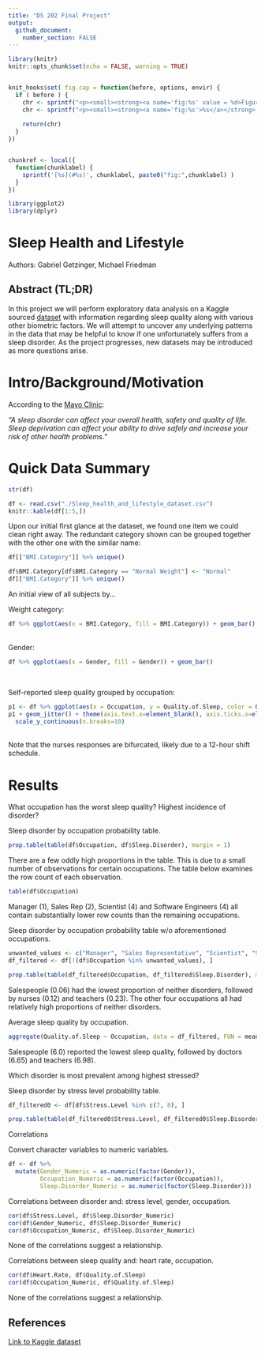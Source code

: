 ```yaml
---
title: "DS 202 Final Project"
output: 
  github_document:
    number_section: FALSE
---
```


<!-- README.md is generated from README.Rmd. Please edit the README.Rmd file -->

```r
library(knitr)
knitr::opts_chunk$set(echo = FALSE, warning = TRUE)


knit_hooks$set( fig.cap = function(before, options, envir) {
  if ( before ) {
    chr <- sprintf("<p><small><strong><a name='fig:%s' value = %d>Figure %d</a></strong>: %s</small></p>", options$label, options$fig.num, options$fig.num, options$fig.cap)
    chr <- sprintf("<p><small><strong><a name='fig:%s'>%s</a></strong>: %s</small></p>", options$label, options$label,  options$fig.cap)
    
    return(chr)
  }
})


chunkref <- local({
  function(chunklabel) {
    sprintf('[%s](#%s)', chunklabel, paste0("fig:",chunklabel) )
  }  
})

library(ggplot2)
library(dplyr)
```

<!--
This repository serves as a starter repo for your final project, and this Rmd is supposed to serve as a starter file for your project report.

## Part I: Repo Structure {.unnumbered}

The structure sketched out below is an idea of what your repository might look like. You can use it as a starting base and change according to your needs. But think about the changes that you make!

    -- code
    |   |   -- any R scripts you need but don't want to include directly in the write-up
    -- data
    |   |   -- csv files (cleaned data)
    -- data-raw
    |   |   -- raw data files 
    |   |   -- data description files, origin
    |   |   -- Codebook
    -- final-project.Rmd
    -- images  # only images that are not created by the Rmd
    -- LICENSE
    -- README.md
    -- README.Rmd
    -- README_files # folder with files created during the knitting process

## Part II: Project report {.unnumbered}


-->
# Sleep Health and Lifestyle {.unnumbered}

Authors: Gabriel Getzinger, Michael Friedman

## Abstract (TL;DR) {.unnumbered}

In this project we will perform exploratory data analysis on a Kaggle sourced [dataset](https://www.kaggle.com/datasets/uom190346a/sleep-health-and-lifestyle-dataset/data?select=Sleep_health_and_lifestyle_dataset.csv) with information regarding sleep quality along with various other biometric factors. We will attempt to uncover any underlying patterns in the data that may be helpful to know if one unfortunately suffers from a sleep disorder. As the project progresses, new datasets may be introduced as more questions arise.

<!--

-   what is the project about?
-   what is the motivation for doing it?
-   what data is your work based on? and where does it come from? = what are your main findings? (one sentence each)

-->

# Intro/Background/Motivation

According to the [Mayo Clinic](https://www.mayoclinic.org/diseases-conditions/sleep-disorders/symptoms-causes/syc-20354018):

_"A sleep disorder can affect your overall health, safety and quality of life. Sleep deprivation can affect your ability to drive safely and increase your risk of other health problems."_

<!--

At the end of the Intro, write a sentence describing what each of the (result) sections is about, e.g. in section [Results 1] we show the relationship between XXX and YYY,  section [Results 2] also considers the effect of variable ZZZ. ...
Finally we conclude with a quick summary of our findings and potential follow-up work in section [Conclusions].

Somewhere at the beginning of your project, include a code chunk that includes all of the R packages you are using throughout. In this document, the setup code chunk is called `setup` (see line 8) Also make sure to set defaults for the code chunks - like should they be visible? (probably not: echo=FALSE). Do you want to automatically include warnings? (probably yes, for creating the Rmd, to make sure that all warnings are accounted for)

-->

# Quick Data Summary

```r
str(df)
```

```r
df <- read.csv("./Sleep_health_and_lifestyle_dataset.csv")
knitr::kable(df[1:5,])
```

Upon our initial first glance at the dataset, we found one item we could clean right away. The redundant category shown can be grouped together with the other one with the similar name:

```r
df[["BMI.Category"]] %>% unique()
```
```r
df$BMI.Category[df$BMI.Category == "Normal Weight"] <- "Normal"
df[["BMI.Category"]] %>% unique()
```

An initial view of all subjects by...\

Weight category:\
```r
df %>% ggplot(aes(x = BMI.Category, fill = BMI.Category)) + geom_bar()
```
\
Gender:\
```r
df %>% ggplot(aes(x = Gender, fill = Gender)) + geom_bar()
```
\

Self-reported sleep quality grouped by occupation:\
```r
p1 <- df %>% ggplot(aes(x = Occupation, y = Quality.of.Sleep, color = Occupation))
p1 + geom_jitter() + theme(axis.text.x=element_blank(), axis.ticks.x=element_blank()) +
  scale_y_continuous(n.breaks=10)
```
\
Note that the nurses responses are bifurcated, likely due to a 12-hour shift schedule.
<!--

What are the variables that you will be using in the main part of the report? What are their ranges? You could include a table with variable names, a short explanation, and (very broad) summary statistics.

-->

# Results
<!--

-->

What occupation has the worst sleep quality? Highest incidence of disorder?


Sleep disorder by occupation probability table.

```r
prop.table(table(df$Occupation, df$Sleep.Disorder), margin = 1)
```

There are a few oddly high proportions in the table. This is due to a small number of observations for certain occupations. The table below examines the row count of each observation.

```r
table(df$Occupation)
```

Manager (1), Sales Rep (2), Scientist (4) and Software Engineers (4) all contain substantially lower row counts than the remaining occupations.

Sleep disorder by occupation probability table w/o aforementioned occupations.

```r
unwanted_values <- c("Manager", "Sales Representative", "Scientist", "Software Engineer")
df_filtered <- df[!(df$Occupation %in% unwanted_values), ]

prop.table(table(df_filtered$Occupation, df_filtered$Sleep.Disorder), margin = 1)
```

Salespeople (0.06) had the lowest proportion of neither disorders, followed by nurses (0.12) and teachers (0.23).
The other four occupations all had relatively high proportions of neither disorders.

Average sleep quality by occupation.

```r
aggregate(Quality.of.Sleep ~ Occupation, data = df_filtered, FUN = mean)
```

Salespeople (6.0) reported the lowest sleep quality, followed by doctors (6.65) and teachers (6.98).


Which disorder is most prevalent among highest stressed?


Sleep disorder by stress level probability table.
```r
df_filtered0 <- df[df$Stress.Level %in% c(7, 8), ]

prop.table(table(df_filtered0$Stress.Level, df_filtered0$Sleep.Disorder), margin = 1)
```

Correlations


Convert character variables to numeric variables.
```r
df <- df %>%
  mutate(Gender_Numeric = as.numeric(factor(Gender)),
         Occupation_Numeric = as.numeric(factor(Occupation)),
         Sleep.Disorder_Numeric = as.numeric(factor(Sleep.Disorder)))
```

Correlations between disorder and: stress level, gender, occupation.

```R
cor(df$Stress.Level, df$Sleep.Disorder_Numeric)
cor(df$Gender_Numeric, df$Sleep.Disorder_Numeric)
cor(df$Occupation_Numeric, df$Sleep.Disorder_Numeric)
```

None of the correlations suggest a relationship.

Correlations between sleep quality and: heart rate, occupation.

```R
cor(df$Heart.Rate, df$Quality.of.Sleep)
cor(df$Occupation_Numeric, df$Quality.of.Sleep)
```

None of the correlations suggest a relationship.



<!--

Each line of exploration is supposed to be featured in one of the Results sections. Make sure to change to more interesting section headers!

## Results 1

In your write-up, make sure to refer to all of the figures you create. You can include a hyperlink to the [scatterplot](#fig:scatterplot) by using the name of the code chunk (make sure, to give each code chunk a different name). In your markdown document you can create this link either by calling the function `chunkref` with the name of the code chunk in quotes, i.e. `` r chunkref("scatterplot") `` or by using the markdown expression `[scatterplot](#fig:scatterplot)`. Similarly, we can refer to the `r chunkref("2nd scatterplot")`. Note that the figure captions appear above the figures - this saves us from having to scroll up after following the link.

```r

mtcars %>% 
  ggplot(aes(x = wt, y = mpg)) + 
  geom_point()
```

```r

mtcars %>% 
  ggplot(aes(x = wt, y = mpg)) + 
  geom_point()
```

Additionally, you can also refer to different sections in your writeup by using anchors (links) to section headers. Here, we are referring to subsection [Results 3]. The code for that is `[Results 3]`.

## Results 2

## Results 3

...

# Conclusions

Give a quick summary of your work. Here is the place to be a bit critical and discuss potential limitations. Add a sentence on what else you would have liked to include in your data exploration if you had more time or more members in your team. 

## Data source {.unnumbered}

Where does the data come from, who owns the data? Where are all the scripts that you need to clean the data?

-->

## References {.unnumbered}

[Link to Kaggle dataset](https://www.kaggle.com/datasets/uom190346a/sleep-health-and-lifestyle-dataset/data?select=Sleep_health_and_lifestyle_dataset.csv)
